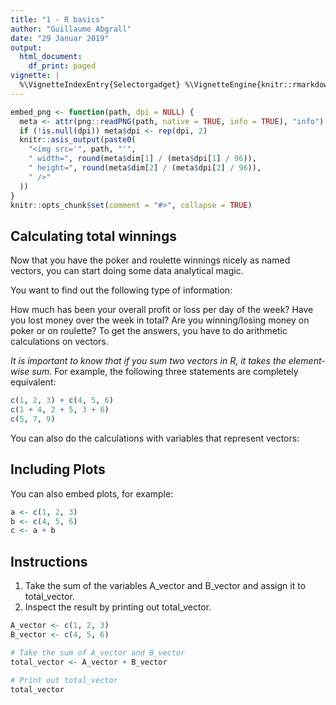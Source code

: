 ```yaml
---
title: "1 - R basics"
author: "Guillaume Abgrall"
date: "29 Januar 2019"
output:
  html_document:
    df_print: paged
vignette: |
  %\VignetteIndexEntry{Selectorgadget} %\VignetteEngine{knitr::rmarkdown} %\VignetteEncoding{UTF-8}
---
```


```r
embed_png <- function(path, dpi = NULL) {
  meta <- attr(png::readPNG(path, native = TRUE, info = TRUE), "info")
  if (!is.null(dpi)) meta$dpi <- rep(dpi, 2)
  knitr::asis_output(paste0(
    "<img src='", path, "'",
    " width=", round(meta$dim[1] / (meta$dpi[1] / 96)),
    " height=", round(meta$dim[2] / (meta$dpi[2] / 96)),
    " />"
  ))
}
knitr::opts_chunk$set(comment = "#>", collapse = TRUE)
```

## Calculating total winnings
Now that you have the poker and roulette winnings nicely as named vectors, you can start doing some data analytical magic.

You want to find out the following type of information:

  How much has been your overall profit or loss per day of the week?
  Have you lost money over the week in total?
  Are you winning/losing money on poker or on roulette?
  To get the answers, you have to do arithmetic calculations on vectors.

*It is important to know that if you sum two vectors in R, it takes the element-wise sum.* For example, the following three statements are completely equivalent:

```r
c(1, 2, 3) + c(4, 5, 6)
c(1 + 4, 2 + 5, 3 + 6)
c(5, 7, 9)
```

You can also do the calculations with variables that represent vectors:

## Including Plots

You can also embed plots, for example:

```r
a <- c(1, 2, 3) 
b <- c(4, 5, 6)
c <- a + b
```

## Instructions

1. Take the sum of the variables A_vector and B_vector and assign it to total_vector.
2. Inspect the result by printing out total_vector.

```r
A_vector <- c(1, 2, 3)
B_vector <- c(4, 5, 6)

# Take the sum of A_vector and B_vector
total_vector <- A_vector + B_vector
  
# Print out total_vector
total_vector
```

